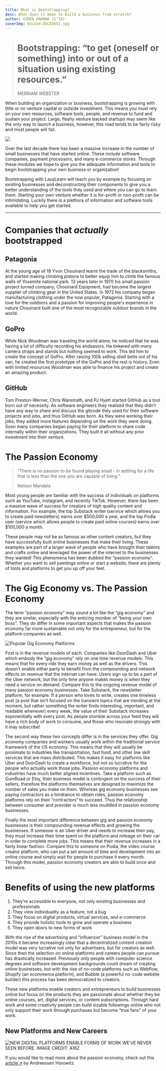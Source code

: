 ```yaml
---
title: What is Bootstrapping?
desc: What does it mean to build a business from scratch?
author: VIREN PARMAR (S’19)
coverImg: Edited-DSC03651.jpg
---
```


> # Bootstrapping: “to get (oneself or something) into or out of a situation using existing resources.” 
> MERRIAM WEBSTER

When building an organization or business, bootstrapping is growing with little or no venture capital or outside investment. This means you must rely on your own resources, software tools, people, and revenue to fund and sustain your project. Large, flashy venture backed startups may seem like the only way to launch a business, however, this road tends to be fairly risky and most people will fail.

![](/media/bootstrap.jpeg)

Over the last decade there has been a massive increase in the number of small businesses that have started online. These include software companies, payment processors, and many e-commerce stores. Through these modules we hope to give you the adequate information and tools to begin bootstrapping your own business or organization!

Bootstrapping with LavaLearn will teach you by example by focusing on existing businesses and deconstructing their components to give you a better understanding of the tools they used and where you can go to learn them. Starting your own venture whether it is for-profit or non-profit can be intimidating. Luckily there is a plethora of information and software tools available to help you get started.

---

# Companies that *actually* bootstrapped

## Patagonia

At the young age of 18 Yvon Chouinard learnt the trade of the blacksmiths, and started making climbing pistons to better equip him to climb the famous walls of Yosemite national park. 13 years later in 1970 his small passion project turned company, Chouinard Equipment, had become the largest supplier of climbing gear in the United States. In 1972 his company began manufacturing clothing under the now popular, Patagonia. Starting with a love for the outdoors and a passion for improving people's experience in nature Chouinard built one of the most recognizable outdoor brands in the world.

## GoPro

While Nick Woodman was traveling the world alone, he noticed that he was having a lot of difficulty recording his endeavors. He tinkered with many camera straps and stands but nothing seemed to work. This led him to create the concept of GoPro. After raising 100k selling shell belts out of his van, he created the first prototype of the GoPro and the rest is history. Even with limited resources Woodman was able to finance his project and create an amazing product.

## GitHub

Tom Preston-Werner, Chris Wanstrath, and PJ Hyett started GitHub as a tool born out of necessity. As software engineers they realized that they didn’t have any way to share and discuss the gitcode they used for their software projects and jobs, and thus GitHub was born. As they were working their jobs, they added more features depending on the work they were doing. Soon many companies began paying for their platform to share code internally within their organizations. They built it all without any prior investment into their venture.

# The Passion Economy

> "There is no passion to be found playing small - in settling for a life that is less than the one you are capable of living." 
>
> Nelson Mandela

Most young people are familiar with the success of individuals on platforms such as YouTube, Instagram, and recently TikTok. However, there has been a massive wave of success for creators of high quality content and information. For example, the top Substack writer (service which allows you to create paid newsletters) earns over $500,000 a year, and the top Podia user (service which allows people to create paid online courses) earns over $100,000 a month.

These people may not be as famous as other content creators, but they have successfully built online businesses that make their living. These examples are part of a larger wave of people who have brought their talents and crafts online and leveraged the power of the internet to the businesses they wanted! This phenomena has been dubbed the “passion economy”. Whether you want to sell paintings online or start a website, there are plenty of tools and platforms to get you up off your feet.

# The Gig Economy vs. The Passion Economy

The term “passion economy” may sound a lot like the “gig economy” and they are similar, especially with the enticing moniker of “being your own boss”. They do differ in some important aspects that makes the passion economy far more sustainable not only for the entrepreneur, but for the platform companies as well. 

![Popular Gig Economy Platforms](/media/gig+economy.jpg)

First is in the revenue models of each. Companies like DoorDash and Uber which embody the “gig economy” rely on one time revenue models. This means that for every ride they earn money as well as the drivers. This doesn’t enable either party to benefit from the compounding and network effects on revenue that the internet can have. Users sign up to be a part of the Uber network, but the only time anyone makes money is when they need a service on demand. Compare this to the ongoing revenue model of many passion economy businesses. Take Substack, the newsletter platform, for example. If a person who loves to write, creates one timeless post (a post that isn’t focused on the transient topics that are trending at the moment, but rather something the writer finds interesting, important, and readable whenever) every week, the value of their Substack increases exponentially with every post. As people stumble across your feed they will have a rich body of work to consume, and those who resonate strongly with it may subscribe!

The second way these two concepts differ is in the services they offer. Gig economy companies and workers usually work within the traditional service framework of the US economy. This means that they will usually be proximate to industries like transportation, fast food, and other low skill services that are mass distributed. This makes it easy for platforms like Uber and DoorDash to create a workforce, but not so lucrative for the people who actually work those jobs. Passion economy platforms and industries have much better aligned incentives. Take a platform such as GumRoad or Etsy, their business model is contingent on the success of their sellers, therefore the platforms themselves are designed to maximize the number of sales you make on them. Whereas gig economy businesses see paying contractors as a hindrance to obtain rides, passion economy platforms rely on their “contractors” to succeed. Thus the relationship between consumer and provider is much less muddled in passion economy businesses.

Finally the most important difference between gig and passion economy businesses is their compounding revenue effects and growing the businesses. If someone is an Uber driver and needs to increase their pay, they must increase their time spent on the platform and mileage on their car in order to complete more jobs. This means that their revenue increases in a fairly linear fashion. Compare this to someone on Podia, the video course creator platform, who can put a set amount of time and development into an online course and simply wait for people to purchase it every month. Through this model, passion economy creators are able to build once and sell twice.

# Benefits of using the new platforms

1. They’re accessible to everyone, not only existing businesses and professionals
2. They view individuality as a feature, not a bug
3. They focus on digital products, virtual services, and e-commerce
4. They provide holistic tools to grow and operate a business
5. They open doors to new forms of work

With the rise of the advertising and “influencer” business model in the 2010s it became increasingly clear that a decentralized content creation model was very lucrative not only for advertisers, but for creators as well. Since then the selection on online platforms and careers people can pursue has drastically increased. Previously only people with computer science degrees and software development backgrounds could dream of creating online businesses, but with the rise of no-code platforms such as Webflow, Shopify (an ecommerce platform), and Bubble (a powerful no-code website builder) this process has been democratized to creators.

These new platforms enable creators and entrepreneurs to build businesses online but focus on the products they are passionate about whether they be online courses, art, digital services, or content subscriptions. Through hard work and some creativity people can build sizable followings online who not only support their work through purchases but become “true fans” of your work.

## New Platforms and New Careers

![NEW DIGITAL PLATFORMS ENABLE FORMS OF WORK WE’VE NEVER SEEN BEFORE. IMAGE CREDIT: A16Z](/media/bootstrap.png)

If you would like to read more about the passion economy, check out this [article ↗](https://a16z.com/2019/10/08/passion-economy/) by Andreessen Horowitz.